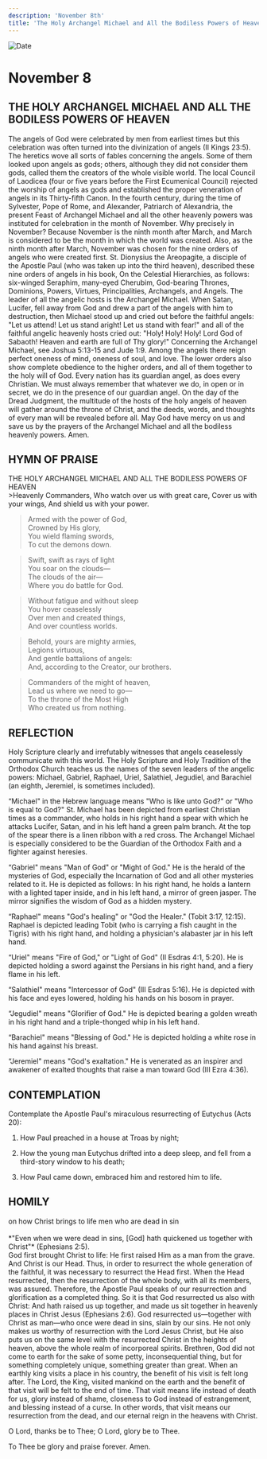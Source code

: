 ```yaml
---
description: 'November 8th'
title: 'The Holy Archangel Michael and All the Bodiless Powers of Heaven'
---
```


<CustomPaginator />
<RunningHead />

<Image src="/title-imprint.png" height={68} width={50} alt="Date" className="title-imprint"/>

# <div id="date">November <Image className="four-dot" src="/four-dot.png" height={15} width={15} alt="" />8</div>

## THE HOLY ARCHANGEL MICHAEL AND ALL THE BODILESS POWERS OF HEAVEN

The angels of God were celebrated by men from earliest times but this celebration was often turned into the divinization of angels (II Kings 23:5). The heretics wove all sorts of fables concerning the angels. Some of them looked upon angels as gods; others, although they did not consider them gods, called them the creators of the whole visible world. The local Council of Laodicea (four or five years before the First Ecumenical Council) rejected the worship of angels as gods and established the proper veneration of angels in its Thirty-fifth Canon. In the fourth century, during the time of Sylvester, Pope of Rome, and Alexander, Patriarch of Alexandria, the present Feast of Archangel Michael and all the other heavenly powers was instituted for celebration in the month of November. Why precisely in November? Because November is the ninth month after March, and March is considered to be the month in which the world was created. Also, as the ninth month after March, November was chosen for the nine orders of angels who were created first. St. Dionysius the Areopagite, a disciple of the Apostle Paul (who was taken up into the third heaven), described these nine orders of angels in his book, On the Celestial Hierarchies, as follows: six-winged Seraphim, many-eyed Cherubim, God-bearing Thrones, Dominions, Powers, Virtues, Principalities, Archangels, and Angels. The leader of all the angelic hosts is the Archangel Michael. When Satan, Lucifer, fell away from God and drew a part of the angels with him to destruction, then Michael stood up and cried out before the faithful angels: "Let us attend! Let us stand aright! Let us stand with fear!" and all of the faithful angelic heavenly hosts cried out: "Holy! Holy! Holy! Lord God of Sabaoth! Heaven and earth are full of Thy glory!" Concerning the Archangel Michael, see Joshua 5:13-15 and Jude 1:9. Among the angels there reign perfect oneness of mind, oneness of soul, and love. The lower orders also show complete obedience to the higher orders, and all of them together to the holy will of God. Every nation has its guardian angel, as does every Christian. We must always remember that whatever we do, in open or in secret, we do in the presence of our guardian angel. On the day of the Dread Judgment, the multitude of the hosts of the holy angels of heaven will gather around the throne of Christ, and the deeds, words, and thoughts of every man will be revealed before all. May God have mercy on us and save us by the prayers of the Archangel Michael and all the bodiless heavenly powers. Amen.


## HYMN OF PRAISE
<div style={{textAlign:'center', color:'crimson', fontWeight:'bold'}}>
THE HOLY ARCHANGEL MICHAEL AND ALL THE BODILESS POWERS OF HEAVEN
</div>
>Heavenly Commanders,  
Who watch over us with great care,  
Cover us with your wings,  
And shield us with your power.  
  
>Armed with the power of God,  
Crowned by His glory,  
You wield flaming swords,  
To cut the demons down.  
  
>Swift, swift as rays of light  
You soar on the clouds—  
The clouds of the air—  
Where you do battle for God.  
  
>Without fatigue and without sleep  
You hover ceaselessly  
Over men and created things,  
And over countless worlds.  
  
>Behold, yours are mighty armies,   
Legions virtuous,  
And gentle battalions of angels:   
And, according to the Creator, our brothers.  
  
>Commanders of the might of heaven,  
Lead us where we need to go—  
To the throne of the Most High  
Who created us from nothing.  


## REFLECTION

Holy Scripture clearly and irrefutably witnesses that angels ceaselessly communicate with this world. The Holy Scripture and Holy Tradition of the Orthodox Church teaches us the names of the seven leaders of the angelic powers: Michael, Gabriel, Raphael, Uriel, Salathiel, Jegudiel, and Barachiel (an eighth, Jeremiel, is sometimes included). 

“Michael" in the Hebrew language means "Who is like unto God?" or "Who is equal to God?" St. Michael has been depicted from earliest Christian times as a commander, who holds in his right hand a spear with which he attacks Lucifer, Satan, and in his left hand a green palm branch. At the top of the spear there is a linen ribbon with a red cross. The Archangel Michael is especially considered to be the Guardian of the Orthodox Faith and a fighter against heresies.

“Gabriel" means "Man of God" or "Might of God." He is the herald of the mysteries of God, especially the Incarnation of God and all other mysteries related to it. He is depicted as follows: In his right hand, he holds a lantern with a lighted taper inside, and in his left hand, a mirror of green jasper. The mirror signifies the wisdom of God as a hidden mystery.

“Raphael" means "God's healing" or "God the Healer." (Tobit 3:17, 12:15). Raphael is depicted leading Tobit (who is carrying a fish caught in the Tigris) with his right hand, and holding a physician's alabaster jar in his left hand.

“Uriel" means "Fire of God," or "Light of God" (II Esdras 4:1, 5:20). He is depicted holding a sword against the Persians in his right hand, and a fiery flame in his left.

“Salathiel" means "Intercessor of God" (III Esdras 5:16). He is depicted with his face and eyes lowered, holding his hands on his bosom in prayer.

“Jegudiel" means "Glorifier of God." He is depicted bearing a golden wreath in his right hand and a triple-thonged whip in his left hand.

“Barachiel" means "Blessing of God." He is depicted holding a white rose in his hand against his breast.

“Jeremiel" means "God's exaltation." He is venerated as an inspirer and awakener of exalted thoughts that raise a man toward God (III Ezra 4:36).


## CONTEMPLATION

Contemplate the Apostle Paul's miraculous resurrecting of Eutychus (Acts 20):

1. How Paul preached in a house at Troas by night;

2. How the young man Eutychus drifted into a deep sleep, and fell from a third-story window to his death;

3. How Paul came down, embraced him and restored him to life.


## HOMILY
<div style={{textAlign:'center', color:'crimson', fontWeight:'bold'}}>
on how Christ brings to life men who are dead in sin
</div>
<br />
<div style={{textAlign:'right'}}>
*"Even when we were dead in sins, [God] hath quickened us together with Christ"* (Ephesians 2:5).
</div>
God first brought Christ to life: He first raised Him as a man from the grave. And Christ is our Head. Thus, in order to resurrect the whole generation of the faithful, it was necessary to resurrect the Head first. When the Head resurrected, then the resurrection of the whole body, with all its members, was assured. Therefore, the Apostle Paul speaks of our resurrection and glorification as a completed thing. So it is that God resurrected us also with Christ: And hath raised us up together, and made us sit together in heavenly places in Christ Jesus (Ephesians 2:6). God resurrected us—together with Christ as man—who once were dead in sins, slain by our sins. He not only makes us worthy of resurrection with the Lord Jesus Christ, but He also puts us on the same level with the resurrected Christ in the heights of heaven, above the whole realm of incorporeal spirits. Brethren, God did not come to earth for the sake of some petty, inconsequential thing, but for something completely unique, something greater than great. When an earthly king visits a place in his country, the benefit of his visit is felt long after. The Lord, the King, visited mankind on the earth and the benefit of that visit will be felt to the end of time. That visit means life instead of death for us, glory instead of shame, closeness to God instead of estrangement, and blessing instead of a curse. In other words, that visit means our resurrection from the dead, and our eternal reign in the heavens with Christ.

O Lord, thanks be to Thee; O Lord, glory be to Thee.

To Thee be glory and praise forever. Amen.

